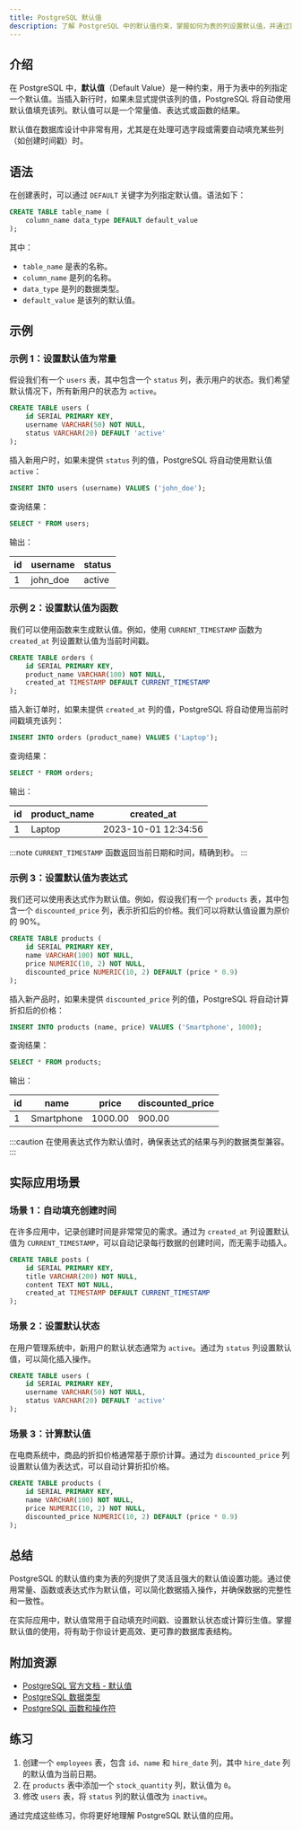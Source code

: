 ```yaml
---
title: PostgreSQL 默认值
description: 了解 PostgreSQL 中的默认值约束，掌握如何为表的列设置默认值，并通过实际案例展示其应用场景。
---
```


## 介绍

在 PostgreSQL 中，**默认值**（Default Value）是一种约束，用于为表中的列指定一个默认值。当插入新行时，如果未显式提供该列的值，PostgreSQL 将自动使用默认值填充该列。默认值可以是一个常量值、表达式或函数的结果。

默认值在数据库设计中非常有用，尤其是在处理可选字段或需要自动填充某些列（如创建时间戳）时。

## 语法

在创建表时，可以通过 `DEFAULT` 关键字为列指定默认值。语法如下：

```sql
CREATE TABLE table_name (
    column_name data_type DEFAULT default_value
);
```

其中：
- `table_name` 是表的名称。
- `column_name` 是列的名称。
- `data_type` 是列的数据类型。
- `default_value` 是该列的默认值。

## 示例

### 示例 1：设置默认值为常量

假设我们有一个 `users` 表，其中包含一个 `status` 列，表示用户的状态。我们希望默认情况下，所有新用户的状态为 `active`。

```sql
CREATE TABLE users (
    id SERIAL PRIMARY KEY,
    username VARCHAR(50) NOT NULL,
    status VARCHAR(20) DEFAULT 'active'
);
```

插入新用户时，如果未提供 `status` 列的值，PostgreSQL 将自动使用默认值 `active`：

```sql
INSERT INTO users (username) VALUES ('john_doe');
```

查询结果：

```sql
SELECT * FROM users;
```

输出：

| id  | username  | status  |
|-----|-----------|---------|
| 1   | john_doe  | active  |

### 示例 2：设置默认值为函数

我们可以使用函数来生成默认值。例如，使用 `CURRENT_TIMESTAMP` 函数为 `created_at` 列设置默认值为当前时间戳。

```sql
CREATE TABLE orders (
    id SERIAL PRIMARY KEY,
    product_name VARCHAR(100) NOT NULL,
    created_at TIMESTAMP DEFAULT CURRENT_TIMESTAMP
);
```

插入新订单时，如果未提供 `created_at` 列的值，PostgreSQL 将自动使用当前时间戳填充该列：

```sql
INSERT INTO orders (product_name) VALUES ('Laptop');
```

查询结果：

```sql
SELECT * FROM orders;
```

输出：

| id  | product_name | created_at          |
|-----|--------------|---------------------|
| 1   | Laptop       | 2023-10-01 12:34:56 |

:::note
`CURRENT_TIMESTAMP` 函数返回当前日期和时间，精确到秒。
:::

### 示例 3：设置默认值为表达式

我们还可以使用表达式作为默认值。例如，假设我们有一个 `products` 表，其中包含一个 `discounted_price` 列，表示折扣后的价格。我们可以将默认值设置为原价的 90%。

```sql
CREATE TABLE products (
    id SERIAL PRIMARY KEY,
    name VARCHAR(100) NOT NULL,
    price NUMERIC(10, 2) NOT NULL,
    discounted_price NUMERIC(10, 2) DEFAULT (price * 0.9)
);
```

插入新产品时，如果未提供 `discounted_price` 列的值，PostgreSQL 将自动计算折扣后的价格：

```sql
INSERT INTO products (name, price) VALUES ('Smartphone', 1000);
```

查询结果：

```sql
SELECT * FROM products;
```

输出：

| id  | name       | price  | discounted_price |
|-----|------------|--------|------------------|
| 1   | Smartphone | 1000.00| 900.00           |

:::caution
在使用表达式作为默认值时，确保表达式的结果与列的数据类型兼容。
:::

## 实际应用场景

### 场景 1：自动填充创建时间

在许多应用中，记录创建时间是非常常见的需求。通过为 `created_at` 列设置默认值为 `CURRENT_TIMESTAMP`，可以自动记录每行数据的创建时间，而无需手动插入。

```sql
CREATE TABLE posts (
    id SERIAL PRIMARY KEY,
    title VARCHAR(200) NOT NULL,
    content TEXT NOT NULL,
    created_at TIMESTAMP DEFAULT CURRENT_TIMESTAMP
);
```

### 场景 2：设置默认状态

在用户管理系统中，新用户的默认状态通常为 `active`。通过为 `status` 列设置默认值，可以简化插入操作。

```sql
CREATE TABLE users (
    id SERIAL PRIMARY KEY,
    username VARCHAR(50) NOT NULL,
    status VARCHAR(20) DEFAULT 'active'
);
```

### 场景 3：计算默认值

在电商系统中，商品的折扣价格通常基于原价计算。通过为 `discounted_price` 列设置默认值为表达式，可以自动计算折扣价格。

```sql
CREATE TABLE products (
    id SERIAL PRIMARY KEY,
    name VARCHAR(100) NOT NULL,
    price NUMERIC(10, 2) NOT NULL,
    discounted_price NUMERIC(10, 2) DEFAULT (price * 0.9)
);
```

## 总结

PostgreSQL 的默认值约束为表的列提供了灵活且强大的默认值设置功能。通过使用常量、函数或表达式作为默认值，可以简化数据插入操作，并确保数据的完整性和一致性。

在实际应用中，默认值常用于自动填充时间戳、设置默认状态或计算衍生值。掌握默认值的使用，将有助于你设计更高效、更可靠的数据库表结构。

## 附加资源

- [PostgreSQL 官方文档 - 默认值](https://www.postgresql.org/docs/current/ddl-default.html)
- [PostgreSQL 数据类型](https://www.postgresql.org/docs/current/datatype.html)
- [PostgreSQL 函数和操作符](https://www.postgresql.org/docs/current/functions.html)

## 练习

1. 创建一个 `employees` 表，包含 `id`、`name` 和 `hire_date` 列，其中 `hire_date` 列的默认值为当前日期。
2. 在 `products` 表中添加一个 `stock_quantity` 列，默认值为 `0`。
3. 修改 `users` 表，将 `status` 列的默认值改为 `inactive`。

通过完成这些练习，你将更好地理解 PostgreSQL 默认值的应用。